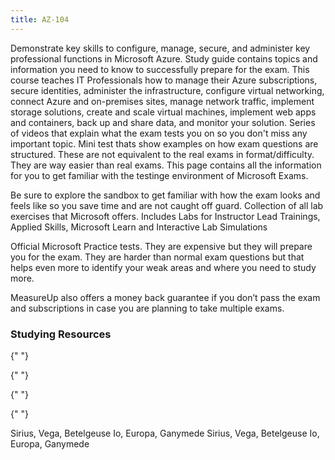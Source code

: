 ```yaml
---
title: AZ-104
---
```



<Card title="Get Started" icon="star">
  <LinkCard
    title="Exam AZ-104: Microsoft Azure Administrator"
    href="https://learn.microsoft.com/certifications/exams/az-104"
    target="_blank"
  />
  Demonstrate key skills to configure, manage, secure, and administer key professional
  functions in Microsoft Azure.
  <LinkCard
    title="AZ-104 Study Guide"
    href="https://learn.microsoft.com/credentials/certifications/resources/study-guides/az-104?WT.mc_id=studentamb_165290"
    target="_blank"
  />
  Study guide contains topics and information you need to know to successfully prepare
  for the exam.
  <LinkCard
    title="Microsoft Learn"
    href="https://learn.microsoft.com/training/courses/az-104t00?WT.mc_id=studentamb_165290#course-syllabus"
    target="_blank"
  />
  This course teaches IT Professionals how to manage their Azure subscriptions, secure
  identities, administer the infrastructure, configure virtual networking, connect
  Azure and on-premises sites, manage network traffic, implement storage solutions,
  create and scale virtual machines, implement web apps and containers, back up and
  share data, and monitor your solution.
  <LinkCard
    title="Readiness Zone"
    href="https://learn.microsoft.com/en-us/shows/exam-readiness-zone/?terms=AZ-104?WT.mc_id=studentamb_165290"
    target="_blank"
  />
  Series of videos that explain what the exam tests you on so you don't miss any
  important topic.
  <LinkCard
    title="Practice Assessment"
    href="https://learn.microsoft.com/en-us/credentials/certifications/azure-administrator/practice/assessment?assessment-type=practice&assessmentId=21&practice-assessment-type=certification&WT.mc_id=studentamb_165290"
    target="_blank"
  />
  Mini test thats show examples on how exam questions are structured. These are not
  equivalent to the real exams in format/difficulty. They are way easier than real
  exams.
  <LinkCard
    title="Get familiar with Microsoft Exams"
    href="https://aka.ms/examdemo"
    target="_blank"
  />
  This page contains all the information for you to get familiar with the testinge environment of Microsoft Exams. 

  Be sure to explore
  the sandbox to get familiar with how the exam looks and feels like so you save time and are not caught off guard.
  <LinkCard
    title="Exam Labs"
    href="https://certs.msfthub.wiki/labs/az-107labs"
    target="_blank"
  />
  Collection of all lab exercises that Microsoft offers. Includes Labs for Instructor
  Lead Trainings, Applied Skills, Microsoft Learn and Interactive Lab Simulations
</Card>

<Card title="MeasureUp Practice Tests" icon="open-book"> 
  <LinkCard title="MeasureUp Practice Test" href="https://www.measureup.com/microsoft-practice-test-az-104-microsoft-azure-administrator.html#44" target="_blank"/>
  <LinkCard title="MeasureUp Subscriptions" href="https://www.measureup.com/subscription-plans-for-individuals#u44" target="_blank"/>
      Official Microsoft Practice tests. They are expensive but they will prepare you for the exam. They are harder than normal exam questions but that helps 
      even more to identify your weak areas and where you need to study more.

MeasureUp also offers a money back guarantee if you don’t pass the exam and subscriptions in case you are planning to take multiple exams.

</Card>

### Studying Resources

<Tabs>

{" "}

<TabItem label="Text">
  <CardGrid>
    <LinkCard
      title="Microsoft Learn"
      href="https://learn.microsoft.com/certifications/exams/az-104"
      target="_blank"
    />
  </CardGrid>
</TabItem>

{" "}

<TabItem label="Videos">
  <CardGrid>
    <LinkCard
      title="Microsoft Learn Exam Readiness Zone"
      href="https://learn.microsoft.com/en-us/shows/exam-readiness-zone/?terms=AZ-104"
      target="_blank"
    />
    <LinkCard
      title="John Savill Study Cram"
      href="https://www.youtube.com/watch?v=VOod_VNgdJk&list=PLlVtbbG169nH_CJl4wwKBfS1V8nMYr7xL&index=8&pp=iAQB"
      target="_blank"
    />
    <LinkCard
      title="John Savill's Course"
      href="https://www.youtube.com/playlist?list=PLlVtbbG169nGlGPWs9xaLKT1KfwqREHbs"
      target="_blank"
    />
    <LinkCard
      title="AGuideToCloud Course"
      href="https://www.youtube.com/playlist?list=PLhLKc18P9YOAW3dKZaQ2xVYg8uE1m5Lp8"
      target="_blank"
    />
    <LinkCard
      title="freeCodeCamp/ExamPro Course"
      href="https://youtu.be/10PbGbTUSAg?si=qVvb-iysK0px8Xdk"
      target="_blank"
    />
  </CardGrid>
</TabItem>

{" "}

<TabItem label="Paid">
  <CardGrid>
    <LinkCard
      title="Pluralsight Course"
      href="https://www.pluralsight.com/paths/az-104-microsoft-azure-administrator-certification-prep"
      target="_blank"
    />
    <LinkCard
      title="ExamPro Course"
      href="https://www.exampro.co/az-104"
      target="_blank"
    />
    <LinkCard
      title="ITPRO Course"
      href="https://www.udemy.com/course/70533-azure/"
      target="_blank"
    />
    <LinkCard
      title="Scott Duffy Course"
      href="https://www.itpro.tv/courses/microsoft/microsoft-azure-administrator-az-104/"
      target="_blank"
    />
    <LinkCard
      title="WhizLabs Coursera Course"
      href="https://www.coursera.org/specializations/exam-prep-az-104-microsoft-azure-administrator-associate"
      target="_blank"
    />
  </CardGrid>
</TabItem>

{" "}

<TabItem label="Tests">
  <CardGrid>
    <LinkCard
      title="MeasureUp Practice Tests"
      href="https://www.measureup.com/microsoft-practice-test-az-104-microsoft-azure-administrator.html#44"
      target="_blank"
    />
    <LinkCard
      title="Whizlab Practice Tests"
      href="https://www.whizlabs.com/microsoft-azure-certification-az-104/"
      target="_blank"
    />
    <LinkCard
      title="Scott Duffy Practice Tests"
      href="https://www.udemy.com/course/az104-azure-practice/"
      target="_blank"
    />
  </CardGrid>
</TabItem>

  <TabItem label="Misc">
  <CardGrid>
    <LinkCard title="Microsoft 365 E5 Developer Tenant" href="https://developer.microsoft.com/en-us/microsoft-365/dev-program" target="_blank"/> 
    <LinkCard title="Microsoft Azure Free Account" href="https://azure.microsoft.com/en-us/offers/ms-azr-0044p" target="_blank"/> 
    <LinkCard title="Cisco Networking Basics Course" href="https://skillsforall.com/course/networking-basics?courseLang=en-US" target="_blank"/> 
  </CardGrid>
  </TabItem>
  </Tabs>

<Tabs>
  <TabItem label="Stars" icon="star">
    Sirius, Vega, Betelgeuse
  </TabItem>
  <TabItem label="Moons" icon="moon">
    Io, Europa, Ganymede
    <Tabs>
      <TabItem label="Stars" icon="star">
        Sirius, Vega, Betelgeuse
      </TabItem>
      <TabItem label="Moons" icon="moon">
        Io, Europa, Ganymede
        <CardGrid>
          <LinkCard
            title="Authoring Markdown"
            href="/guides/authoring-content/"
          />
          <LinkCard title="Components" href="/guides/components/" />
        </CardGrid>
      </TabItem>
    </Tabs>
  </TabItem>
</Tabs>
